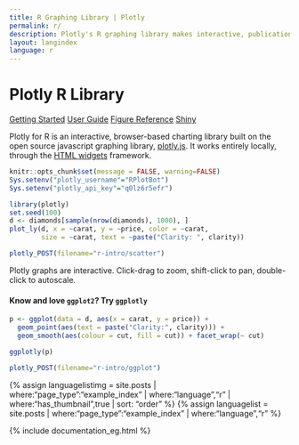 ```yaml
---
title: R Graphing Library | Plotly
permalink: r/
description: Plotly's R graphing library makes interactive, publication-quality graphs online. Examples of how to make line plots, scatter plots, area charts, bar charts, error bars, box plots, histograms, heatmaps, subplots, multiple-axes, polar charts and bubble charts.
layout: langindex
language: r
---
```


<h1 class="centered">Plotly R Library</h1>
<div class="row centered btnrow">
  <a href="/r/getting-started/" class="button no_underline">Getting Started</a>
  <a href="/r/user-guide/" class="button no_underline">User Guide</a>
  <a href="https://plot.ly/r/reference/" class="button no_underline">Figure Reference</a>
  <a href="https://plot.ly/r/shiny-tutorial/" class="button no_underline">Shiny</a>
</div>

<div>Plotly for R is an interactive, browser-based charting library built on the open source javascript graphing library,
<a href="https://plot.ly/javascript" target="_blank">plotly.js</a>. It works entirely locally, through the <a href="http://www.htmlwidgets.org/" target="_blank">HTML widgets</a> framework.
</div>

```r
knitr::opts_chunk$set(message = FALSE, warning=FALSE)
Sys.setenv("plotly_username"="RPlotBot")
Sys.setenv("plotly_api_key"="q0lz6r5efr")
```

```r
library(plotly)
set.seed(100)
d <- diamonds[sample(nrow(diamonds), 1000), ]
plot_ly(d, x = ~carat, y = ~price, color = ~carat,
        size = ~carat, text = ~paste("Clarity: ", clarity))
```

```r
plotly_POST(filename="r-intro/scatter")
```

Plotly graphs are interactive. Click-drag to zoom, shift-click to pan, double-click to autoscale.

#### Know and love `ggplot2`? Try `ggplotly`

```r
p <- ggplot(data = d, aes(x = carat, y = price)) +
  geom_point(aes(text = paste("Clarity:", clarity))) +
  geom_smooth(aes(colour = cut, fill = cut)) + facet_wrap(~ cut)

ggplotly(p)
```

```r
plotly_POST(filename="r-intro/ggplot")
```

{% assign languagelistimg = site.posts | where:"page_type":"example_index" | where:"language","r"  | where:"has_thumbnail",true | sort: "order"  %}
{% assign languagelist = site.posts | where:"page_type":"example_index" | where:"language","r" %}

{% include documentation_eg.html %}

